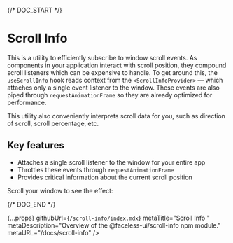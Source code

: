 
{/* DOC_START */}

# Scroll Info

<PackageInfo packageSlug="scroll-info" />

This is a utility to efficiently subscribe to window scroll events. As components in your application interact with scroll position, they compound scroll listeners which can be expensive to handle. To get around this, the `useScrollInfo` hook reads context from the `<ScrollInfoProvider>` — which attaches only a single event listener to the window. These events are also piped through `requestAnimationFrame` so they are already optimized for performance.

This utility also conveniently interprets scroll data for you, such as direction of scroll, scroll percentage, etc.

## Key features

- Attaches a single scroll listener to the window for your entire app
- Throttles these events through `requestAnimationFrame`
- Provides critical information about the current scroll position

Scroll your window to see the effect:

<LogScrollInfo />

{/* DOC_END */}

  {...props}
  githubUrl={`/scroll-info/index.mdx`}
  metaTitle="Scroll Info "
  metaDescription="Overview of the @faceless-ui/scroll-info npm module."
  metaURL="/docs/scroll-info"
/>
